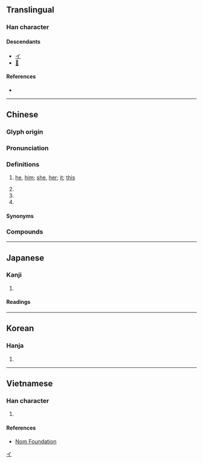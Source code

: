 {{character info/new}}
==Translingual==

===Han character===
{{Han char|rn=9|rad=人|as=04|sn=6|four=27257|canj=OSK|ids=⿰亻尹}}

====Descendants====
* [[イ]]
* [[𛀇]]

====References====
* {{Han ref|kx=0095.150|dkj=00432|dj=0202.010|hdz=10126.090|uh=4F0A|ud=20234|bh=A5EC|bd=42476}}

[[Category:Han characters from which katakana were derived|イ]]

----

==Chinese==
{{zh-forms|alt=𠁼}}

===Glyph origin===
{{Han etym}}

===Pronunciation===
{{zh-pron
|m=yī
|c=ji1
|h=pfs=yî
|md=ĭ
|mn=ml,tp,kh,tn,lk,sx,yl,mg,hc,tc:i/km:ī
|mn-t=i1
|w=3hhi
|mc=y
|oc=y
|cat=pron,pn
}}

===Definitions===
{{zh-hanzi}}

# {{lb|zh|chiefly|Classical Chinese|Min|Wu}} [[he]], [[him]]; [[she]], [[her]]; [[it]]; [[this]]
#: {{zh-x|儂 來 找 我 兒子，伊 正好 勿 辣海，對勿起。|I am sorry that you come to see my son, but '''he''' is not present now|SH}}
#: {{zh-x|我 無 共 伊 講。|I didn't tell '''him'''.|MN}}
#: {{zh-x|伊 伏 在 地上；車夫 便 也 立 住 腳。|'''She''' laid prostrate on the ground; the coachman also had halted.|ref={{w2|zh|魯迅}} (Lu Xun){{w2|zh|pref=《|一件小事|suf=》}}}}
# {{surname|lang=zh}}
# {{zh-short|伊拉克|Iraq}}
# {{zh-short|伊朗|Iran}}

====Synonyms====
{{zh-dial|他}}

===Compounds===
{{zh-der|fold=1|下車伊始|伊于胡底|伊人|伊優|伊兒汗國|伊凡第三|伊凡第四|伊凡諾夫|伊利亞德|伊利湖|伊利諾州|伊吾|伊呂|伊周|伊哩烏蘆|伊士曼|伊多語|伊始|伊寧縣|伊川|伊底帕斯|伊府麵|伊拉克|伊斯坦堡|伊斯巴罕|伊斯特島|伊斯蘭教|伊昔|伊朗|伊朗高原|伊比鳩魯|伊水|伊洛|伊犁|伊犁條約|伊犁河|伊犁縱谷|伊犁馬|伊瑪目|伊甸園|伊留申|伊秉綬|伊科戰爭|伊索|伊索寓言|伊羅斯|伊耆氏|伊蒲饌|伊藤博文|伊蘭|伊蚊|伊豆半島|伊里布|伊闕佛龕|伊闕山|伊鬱|佛洛伊德|兩伊戰爭|匪朝伊夕|吾伊|木乃伊|洛伊盆地|特洛伊城|秋水伊人|自詒伊戚|自貽伊戚|薩伊|蘇伊士|鬱伊}}

----

==Japanese==

===Kanji===
{{ja-kanji|grade=|rs=人04}}

# {{defn|lang=ja|sort=人04}}

====Readings====
{{ja-readings
|goon=い
|kanon=い
|kun=これ-, かれ-, ただ-
}}

----

==Korean==

===Hanja===
{{ko-hanja|hangeul=이|mr=yi}}

# {{defn|lang=ko|sort=人04}}

----

==Vietnamese==

===Han character===
{{vi-hantu|[[y]], [[ì]]|rs=人04}}

# {{defn|lang=vi|sort=人04}}

====References====
* [http://nomfoundation.org/common/nom_details.php?codepoint=4f0a Nom Foundation]